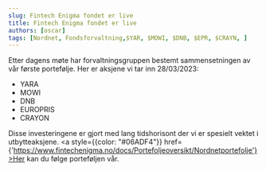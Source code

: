 ```yaml
---
slug: Fintech Enigma fondet er live
title: Fintech Enigma fondet er live
authors: [oscar]
tags: [Nordnet, Fondsforvaltning,$YAR, $MOWI, $DNB, $EPR, $CRAYN, ]
---
```

Etter dagens møte har forvaltningsgruppen bestemt sammensetningen av vår første portefølje. Her er aksjene vi tar inn 28/03/2023:

- YARA
- MOWI
- DNB
- EUROPRIS
- CRAYON

Disse investeringene er gjort med lang tidshorisont der vi er spesielt vektet i utbytteaksjene. <a style={{color: "#06ADF4"}} href={'https://www.fintechenigma.no/docs/Portefoljeoversikt/Nordnetportefolje'}>Her</a> kan du følge porteføljen vår. 